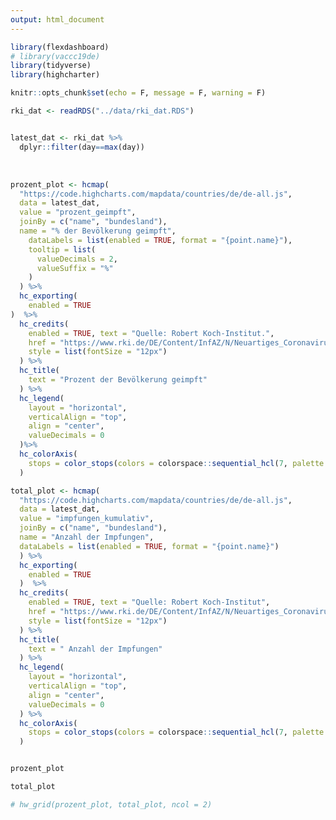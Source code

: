 ```yaml
---
output: html_document
---
```





```r
library(flexdashboard)
# library(vaccc19de)
library(tidyverse)
library(highcharter)

knitr::opts_chunk$set(echo = F, message = F, warning = F)

rki_dat <- readRDS("../data/rki_dat.RDS")


latest_dat <- rki_dat %>% 
  dplyr::filter(day==max(day))
```


<br>

```r
    
prozent_plot <- hcmap(
  "https://code.highcharts.com/mapdata/countries/de/de-all.js",
  data = latest_dat,
  value = "prozent_geimpft",
  joinBy = c("name", "bundesland"),
  name = "% der Bevölkerung geimpft",
    dataLabels = list(enabled = TRUE, format = "{point.name}"),
    tooltip = list(
      valueDecimals = 2,
      valueSuffix = "%"
    )
  ) %>%
  hc_exporting(
    enabled = TRUE
)  %>% 
  hc_credits(
    enabled = TRUE, text = "Quelle: Robert Koch-Institut.",
    href = "https://www.rki.de/DE/Content/InfAZ/N/Neuartiges_Coronavirus/Daten/Impfquoten-Tab.html",
    style = list(fontSize = "12px")
  ) %>%
  hc_title(
    text = "Prozent der Bevölkerung geimpft"
  ) %>% 
  hc_legend(
    layout = "horizontal",
    verticalAlign = "top",
    align = "center",
    valueDecimals = 0
  )%>%
  hc_colorAxis(
    stops = color_stops(colors = colorspace::sequential_hcl(7, palette = "Blues 3", rev = T))
  )

total_plot <- hcmap(
  "https://code.highcharts.com/mapdata/countries/de/de-all.js",
  data = latest_dat,
  value = "impfungen_kumulativ",
  joinBy = c("name", "bundesland"),
  name = "Anzahl der Impfungen",
  dataLabels = list(enabled = TRUE, format = "{point.name}")
  ) %>%
  hc_exporting(
    enabled = TRUE
  )  %>% 
  hc_credits(
    enabled = TRUE, text = "Quelle: Robert Koch-Institut",
    href = "https://www.rki.de/DE/Content/InfAZ/N/Neuartiges_Coronavirus/Daten/Impfquoten-Tab.html",
    style = list(fontSize = "12px")
  ) %>%
  hc_title(
    text = " Anzahl der Impfungen"
  ) %>% 
  hc_legend(
    layout = "horizontal",
    verticalAlign = "top",
    align = "center",
    valueDecimals = 0
  ) %>%
  hc_colorAxis(
    stops = color_stops(colors = colorspace::sequential_hcl(7, palette = "Mint", rev = T))
  )


prozent_plot

total_plot

# hw_grid(prozent_plot, total_plot, ncol = 2)

```


